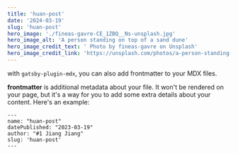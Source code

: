 ```yaml
---
title: 'huan-post'
date: '2024-03-19'
slug: 'huan-post'
hero_image: './fineas-gavre-CE_1ZBQ__Ns-unsplash.jpg'
hero_image_alt: 'A person standing on top of a sand dune'
hero_image_credit_text: ' Photo by fineas-gavre on Unsplash'
hero_image_credit_link: 'https://unsplash.com/photos/a-person-standing-on-top-of-a-sand-dune-brFQojtwSzE'
---
```


with `gatsby-plugin-mdx`, you can also add frontmatter to your MDX files.

**frontmatter** is additional metadata about your file.
It won't be rendered on your page, but it's a way for you to add some extra details about your content. Here's an example:

```
---
name: "huan-post"
datePublished: "2023-03-19"
author: "#1 Jiang Jiang"
slug: 'huan-post'
---
```
